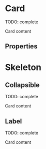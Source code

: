 


<Meta title="Components/Card" component={Card} />

# Card

TODO: complete

<Preview>
  <Story name="default" parameters={{ decorators: [withKnobs, withA11y] }}>
    <Card
      title={text("title", "Card Title")}
      primaryButton={{
        children: text("primaryButton.children", "Primary"),
        onClick: action("onClickPrimary"),
        disabled: boolean("primaryButton.disabled", false),
        spinner: boolean("primaryButton.spinner", false),
      }}
      secondaryButton={{
        children: text("secondaryButton.children", "Secondary"),
        onClick: action("onClickSecondary"),
        disabled: boolean("secondaryButton.disabled", false),
        spinner: boolean("secondaryButton.spinner", false),
      }}
      headerLabel={{
        id: "header-label-id",
        label: "Header label",
        appearance: "warning",
        icon: CreditCardIcon,
      }}
    >
      <Text>Card content</Text>
    </Card>
  </Story>
</Preview>

## Properties

<Props of={Card.type} />

# Skeleton

<Preview>
  <Story name="skeleton" parameters={{ decorators: [withKnobs, withA11y] }}>
    <Card
      title={text("title", "Card Title")}
      primaryButton="skeleton"
      secondaryButton="skeleton"
      headerLabel="skeleton"
    >
      <Text.Skeleton />
    </Card>
  </Story>
</Preview>

## Collapsible

TODO: complete

<Preview>
  <Story name="collapsible" parameters={{ decorators: [withKnobs, withA11y] }}>
    <Card
      title="Card Title"
      primaryButton={{
        children: "Primary",
        onClick: action("onClickPrimary"),
      }}
      secondaryButton={{
        children: "Secondary",
        onClick: action("onClickSecondary"),
      }}
      isCollapsible
    >
      <Text>Card content</Text>
    </Card>
  </Story>
</Preview>

## Label

TODO: complete

<Preview>
  <Story name="icon" parameters={{ decorators: [withKnobs, withA11y] }}>
    <Card
      title="Card Title"
      primaryButton={{
        children: "Primary",
        onClick: action("onClickPrimary"),
      }}
      secondaryButton={{
        children: "Secondary",
        onClick: action("onClickSecondary"),
      }}
      headerIcon={PrinterIcon}
      onClickHeaderIcon={action("onClickHeaderIcon")}
    >
      <Text>Card content</Text>
    </Card>
  </Story>
</Preview>
